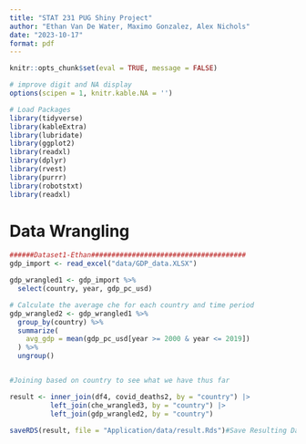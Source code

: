 ```yaml
---
title: "STAT 231 PUG Shiny Project"
author: "Ethan Van De Water, Maximo Gonzalez, Alex Nichols"
date: "2023-10-17"
format: pdf
---
```


```r
knitr::opts_chunk$set(eval = TRUE, message = FALSE)

# improve digit and NA display 
options(scipen = 1, knitr.kable.NA = '')

# Load Packages
library(tidyverse)
library(kableExtra)
library(lubridate)
library(ggplot2)
library(readxl)
library(dplyr)
library(rvest)
library(purrr)
library(robotstxt)
library(readxl)
```

\newpage
# Data Wrangling


```r

######Dataset1-Ethan######################################
gdp_import <- read_excel("data/GDP_data.XLSX")

gdp_wrangled1 <- gdp_import %>%
  select(country, year, gdp_pc_usd)

# Calculate the average che for each country and time period
gdp_wrangled2 <- gdp_wrangled1 %>%
  group_by(country) %>%
  summarize(
    avg_gdp = mean(gdp_pc_usd[year >= 2000 & year <= 2019])
  ) %>%
  ungroup()


#Joining based on country to see what we have thus far

result <- inner_join(df4, covid_deaths2, by = "country") |>
          left_join(che_wrangled3, by = "country") |>
          left_join(gdp_wrangled2, by = "country")

saveRDS(result, file = "Application/data/result.Rds")#Save Resulting Dataset

```


